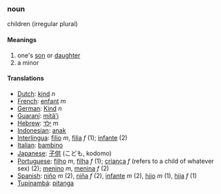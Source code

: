 ===noun===
children (irregular plural)

====Meanings====
#one's [[son]] or [[daughter]]
#a minor
====Translations====
*[[Dutch]]: [[kind]] ''n''
*[[French]]: [[enfant]] ''m''
*[[German]]: [[Kind]] ''n''
*[[Guaraní]]: [[mitã'i]]
*[[Hebrew]]: [[ילד]] ''m''
*[[Indonesian]]: [[anak]]
*[[Interlingua]]: [[filio]] ''m'', [[filia]] ''f'' (1); [[infante]] (2)
*[[Italian]]: [[bambino]]
*[[Japanese]]: [[子供]] (こども, kodomo)
*[[Portuguese]]: [[filho]] ''m'', [[filha]] ''f'' (1); [[criança]] ''f'' (refers to a child of whatever sex) (2); [[menino]] ''m'', [[menina]] ''f'' (2)
*[[Spanish]]: [[niño]] ''m'' (2), [[niña]] ''f'' (2), [[infante]] ''m'' (2), [[hijo]] ''m'' (1), [[hija]] ''f'' (1)
*[[Tupinambá]]: [[pitanga]]